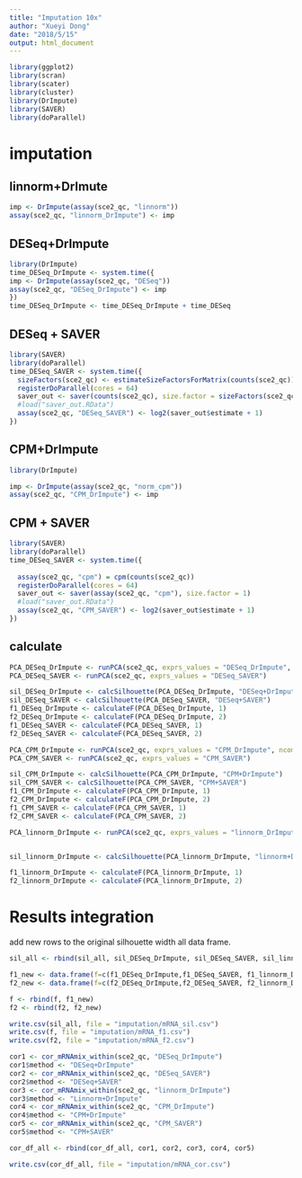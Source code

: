 ```yaml
---
title: "Imputation 10x"
author: "Xueyi Dong"
date: "2018/5/15"
output: html_document
---
```


```r
library(ggplot2)
library(scran)
library(scater)
library(cluster)
library(DrImpute)
library(SAVER)
library(doParallel)
```

# imputation

## linnorm+DrImute
```r
imp <- DrImpute(assay(sce2_qc, "linnorm"))
assay(sce2_qc, "linnorm_DrImpute") <- imp
```

## DESeq+DrImpute

```r
library(DrImpute)
time_DESeq_DrImpute <- system.time({
imp <- DrImpute(assay(sce2_qc, "DESeq"))
assay(sce2_qc, "DESeq_DrImpute") <- imp
})
time_DESeq_DrImpute <- time_DESeq_DrImpute + time_DESeq
```

## DESeq + SAVER

```r
library(SAVER)
library(doParallel)
time_DESeq_SAVER <- system.time({
  sizeFactors(sce2_qc) <- estimateSizeFactorsForMatrix(counts(sce2_qc))
  registerDoParallel(cores = 64)
  saver_out <- saver(counts(sce2_qc), size.factor = sizeFactors(sce2_qc))
  #load("saver_out.RData")
  assay(sce2_qc, "DESeq_SAVER") <- log2(saver_out$estimate + 1)
})
```

## CPM+DrImpute

```r
library(DrImpute)

imp <- DrImpute(assay(sce2_qc, "norm_cpm"))
assay(sce2_qc, "CPM_DrImpute") <- imp

```

## CPM + SAVER

```r
library(SAVER)
library(doParallel)
time_DESeq_SAVER <- system.time({
  
  assay(sce2_qc, "cpm") = cpm(counts(sce2_qc))
  registerDoParallel(cores = 64)
  saver_out <- saver(assay(sce2_qc, "cpm"), size.factor = 1)
  #load("saver_out.RData")
  assay(sce2_qc, "CPM_SAVER") <- log2(saver_out$estimate + 1)
})
```

## calculate

```r
PCA_DESeq_DrImpute <- runPCA(sce2_qc, exprs_values = "DESeq_DrImpute", ncomponents = 2)
PCA_DESeq_SAVER <- runPCA(sce2_qc, exprs_values = "DESeq_SAVER")

sil_DESeq_DrImpute <- calcSilhouette(PCA_DESeq_DrImpute, "DESeq+DrImpute")
sil_DESeq_SAVER <- calcSilhouette(PCA_DESeq_SAVER, "DESeq+SAVER")
f1_DESeq_DrImpute <- calculateF(PCA_DESeq_DrImpute, 1)
f2_DESeq_DrImpute <- calculateF(PCA_DESeq_DrImpute, 2)
f1_DESeq_SAVER <- calculateF(PCA_DESeq_SAVER, 1)
f2_DESeq_SAVER <- calculateF(PCA_DESeq_SAVER, 2)
```


```r
PCA_CPM_DrImpute <- runPCA(sce2_qc, exprs_values = "CPM_DrImpute", ncomponents = 2)
PCA_CPM_SAVER <- runPCA(sce2_qc, exprs_values = "CPM_SAVER")

sil_CPM_DrImpute <- calcSilhouette(PCA_CPM_DrImpute, "CPM+DrImpute")
sil_CPM_SAVER <- calcSilhouette(PCA_CPM_SAVER, "CPM+SAVER")
f1_CPM_DrImpute <- calculateF(PCA_CPM_DrImpute, 1)
f2_CPM_DrImpute <- calculateF(PCA_CPM_DrImpute, 2)
f1_CPM_SAVER <- calculateF(PCA_CPM_SAVER, 1)
f2_CPM_SAVER <- calculateF(PCA_CPM_SAVER, 2)
```

```r
PCA_linnorm_DrImpute <- runPCA(sce2_qc, exprs_values = "linnorm_DrImpute", ncomponents = 2)


sil_linnorm_DrImpute <- calcSilhouette(PCA_linnorm_DrImpute, "linnorm+DrImpute")

f1_linnorm_DrImpute <- calculateF(PCA_linnorm_DrImpute, 1)
f2_linnorm_DrImpute <- calculateF(PCA_linnorm_DrImpute, 2)

```


# Results integration

add new rows to the original silhouette width all data frame.

```r
sil_all <- rbind(sil_all, sil_DESeq_DrImpute, sil_DESeq_SAVER, sil_linnorm_DrImpute, sil_CPM_DrImpute, sil_CPM_SAVER)

f1_new <- data.frame(f=c(f1_DESeq_DrImpute,f1_DESeq_SAVER, f1_linnorm_DrImpute, f1_CPM_DrImpute, f1_CPM_SAVER), method=c("DESeq+DrImpute", "DESeq+SAVER", "Linnorm+DrImpute", "CPM+DrImpute", "CPM+SAVER"))
f2_new <- data.frame(f=c(f2_DESeq_DrImpute,f2_DESeq_SAVER, f2_linnorm_DrImpute, f2_CPM_DrImpute, f2_CPM_SAVER), method=c("DESeq+DrImpute", "DESeq+SAVER", "Linnorm+DrImpute", "CPM+DrImpute", "CPM+SAVER"))

f <- rbind(f, f1_new)
f2 <- rbind(f2, f2_new)
```

```r
write.csv(sil_all, file = "imputation/mRNA_sil.csv")
write.csv(f, file = "imputation/mRNA_f1.csv")
write.csv(f2, file = "imputation/mRNA_f2.csv")
```

```r
cor1 <- cor_mRNAmix_within(sce2_qc, "DESeq_DrImpute")
cor1$method <- "DESeq+DrImpute"
cor2 <- cor_mRNAmix_within(sce2_qc, "DESeq_SAVER")
cor2$method <- "DESeq+SAVER"
cor3 <- cor_mRNAmix_within(sce2_qc, "linnorm_DrImpute")
cor3$method <- "Linnorm+DrImpute"
cor4 <- cor_mRNAmix_within(sce2_qc, "CPM_DrImpute")
cor4$method <- "CPM+DrImpute"
cor5 <- cor_mRNAmix_within(sce2_qc, "CPM_SAVER")
cor5$method <- "CPM+SAVER"

cor_df_all <- rbind(cor_df_all, cor1, cor2, cor3, cor4, cor5)

write.csv(cor_df_all, file = "imputation/mRNA_cor.csv")
```


